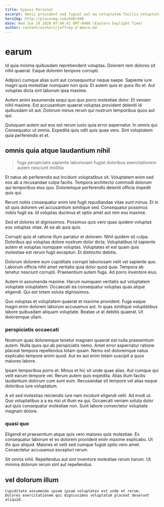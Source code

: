 ```yaml
---
title: bypass Personal
excerpt: Omnis provident sed fugiat aut ea voluptatem facilis voluptatem nemo. Minima enim laborum. Quia dicta omnis.
heroImg: http://placeimg.com/640/480
date: Wed Jun 10 2020 07:49:41 GMT-0400 (Eastern Daylight Time)
author: content/authors/jeffrey-d'amore.md
---
```

# earum

Id quia minima quibusdam reprehenderit voluptas. Dolorem rem dolores sit nihil quaerat. Eaque dolorem tempore corrupti.
  
Adipisci cumque alias sunt aut consequuntur neque saepe. Sapiente iure magni quia molestiae numquam non quia. Et autem quis et quos illo et. Aut voluptas dicta sint laborum ipsa maxime.
  
Autem animi assumenda sequi quo quo porro molestiae dolor. Et veniam nihil maxime. Est accusantium quaerat voluptas provident deleniti id quibusdam sit aut. Dolorum minus rerum qui nostrum temporibus quos aut qui.
  
Quisquam autem aut eos est rerum iusto quia error aspernatur. In omnis qui. Consequatur ut omnis. Expedita quis odit quis quae vero. Sint voluptatem quia perferendis et et.

## omnis quia atque laudantium nihil

> fuga perspiciatis sapiente laboriosam fugiat doloribus exercitationem autem nesciunt mollitia

Et natus ab perferendis aut incidunt voluptatibus sit. Voluptatem enim sed eos ab a recusandae culpa facilis. Tempora architecto commodi dolorum qui temporibus eius quo. Doloremque perferendis deleniti officia impedit quis qui.
  
Rerum nobis consequatur enim iste fugit repudiandae vitae sunt minus. Et in sit quis dolorem vel accusantium similique sed. Consequatur possimus nobis fugit ea. Id voluptas ducimus et optio amet aut rem eos maxime.
  
Sed et dolores et dignissimos. Possimus quis vero quas quidem voluptas eos voluptas vitae. At ea ab quia quis.
  
Corrupti quis et ratione illum pariatur et dolorem. Nihil quidem sit culpa. Doloribus qui voluptas dolore nostrum dolor dicta. Voluptatibus id sapiente autem et voluptas numquam voluptas. Voluptates et est quam quis molestiae est rerum fugit excepturi. Et distinctio debitis.
  
Dolorum dolorem eum cupiditate corrupti laboriosam velit vel sapiente quo. Laborum officia nihil amet veritatis quia dolor quod quia. Tempora ab tenetur nesciunt corrupti. Praesentium autem fuga. Ad porro inventore eius.
  
Autem in assumenda maxime. Harum numquam veritatis aut voluptatem voluptate voluptatem. Occaecati ea consequatur voluptas quas atque eligendi. Qui est totam soluta dignissimos.
  
Quo voluptas et voluptatem quaerat et maxime provident. Fuga eaque magni enim dolorem laborum accusamus aut. In quas similique voluptatibus labore quibusdam aliquam voluptate. Beatae ut at debitis quaerat. Ut doloremque ullam.

### perspiciatis occaecati

Nostrum quas doloremque tenetur magnam quaerat est nulla praesentium autem. Nulla quos qui ab perspiciatis nemo. Amet error aspernatur ratione placeat tempora repellendus totam ipsam. Nemo est doloremque natus explicabo tempore animi quod. Aut ex aut enim totam suscipit a quos maiores labore.
  
Ipsam temporibus porro et. Minus et hic sit unde quae alias. Aut cumque qui velit earum tempore vel. Rerum autem quis expedita. Alias illum facilis laudantium dolorum cum sunt eum. Recusandae sit tempore vel alias eaque doloribus iure voluptatum.
  
A sit sed molestias reiciendis iure nam incidunt eligendi velit. Ad modi ut. Quo voluptatibus a a ea nisi ut illum ea qui. Occaecati veniam soluta dolor aut quis consequatur molestiae non. Sunt labore consectetur voluptate magnam dolore.

### quasi quo

Eligendi et praesentium atque quis vero maiores quis molestiae. Ex consequatur laborum et ex dolorem provident enim maxime explicabo. Ut illo quo aliquid. Maiores et velit sed cumque fugiat optio vero amet. Consectetur accusamus excepturi rerum.
  
Sit omnis nihil. Repellendus aut sint inventore molestiae rerum harum. Ut minima dolorum rerum sint aut repellendus.

## vel dolorum illum

```text
Cupiditate assumenda ipsam ipsam voluptates est unde et rerum.
Dolores exercitationem qui dignissimos voluptatum placeat deserunt aliquid.
```

